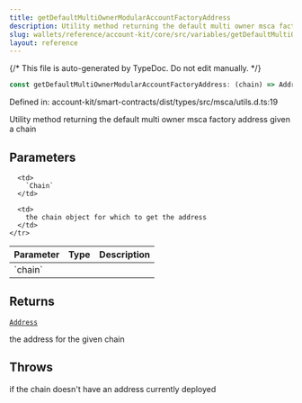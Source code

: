 ```yaml
---
title: getDefaultMultiOwnerModularAccountFactoryAddress
description: Utility method returning the default multi owner msca factory address given a chain
slug: wallets/reference/account-kit/core/src/variables/getDefaultMultiOwnerModularAccountFactoryAddress
layout: reference
---
```


{/* This file is auto-generated by TypeDoc. Do not edit manually. */}

```ts
const getDefaultMultiOwnerModularAccountFactoryAddress: (chain) => Address;
```

Defined in: account-kit/smart-contracts/dist/types/src/msca/utils.d.ts:19

Utility method returning the default multi owner msca factory address given a chain

## Parameters

<table>
  <thead>
    <tr>
      <th align="left">Parameter</th>
      <th align="left">Type</th>
      <th align="left">Description</th>
    </tr>
  </thead>

  <tbody>
    <tr>
      <td>
        `chain`
      </td>

      <td>
        `Chain`
      </td>

      <td>
        the chain object for which to get the address
      </td>
    </tr>

  </tbody>
</table>

## Returns

[`Address`](../../../../aa-sdk/core/src/type-aliases/Address.mdx)

the address for the given chain

## Throws

if the chain doesn't have an address currently deployed
